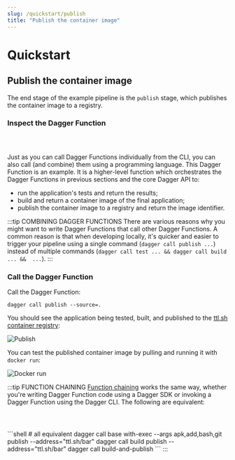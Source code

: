 ```yaml
---
slug: /quickstart/publish
title: "Publish the container image"
---
```


# Quickstart

## Publish the container image

The end stage of the example pipeline is the `publish` stage, which publishes the container image to a registry.

### Inspect the Dagger Function

<Tabs groupId="language">
<TabItem value="Go">

```go file=./snippets/publish/go/main.go
```

</TabItem>
<TabItem value="Python">

```python file=./snippets/publish/python/__init__.py
```

</TabItem>
<TabItem value="TypeScript">

```typescript file=./snippets/publish/typescript/index.ts
```

</TabItem>
</Tabs>

Just as you can call Dagger Functions individually from the CLI, you can also call (and combine) them using a programming language. This Dagger Function is an example. It is a higher-level function which orchestrates the Dagger Functions in previous sections and the core Dagger API to:
- run the application's tests and return the results;
- build and return a container image of the final application;
- publish the container image to a registry and return the image identifier.

:::tip COMBINING DAGGER FUNCTIONS
There are various reasons why you might want to write Dagger Functions that call other Dagger Functions. A common reason is that when developing locally, it's quicker and easier to trigger your pipeline using a single command (`dagger call publish ...`) instead of multiple commands (`dagger call test ... && dagger call build ... &&  ...`).
:::

### Call the Dagger Function

Call the Dagger Function:

```shell
dagger call publish --source=.
```

You should see the application being tested, built, and published to the [ttl.sh container registry](https://ttl.sh):

![Publish](/img/current_docs/quickstart/publish.gif)

You can test the published container image by pulling and running it with `docker run`:

![Docker run](/img/current_docs/quickstart/docker.gif)


:::tip FUNCTION CHAINING
[Function chaining](../manuals/user/functions/chaining.mdx) works the same way, whether you're writing Dagger Function code using a Dagger SDK or invoking a Dagger Function using the Dagger CLI. The following are equivalent:

<Tabs groupId="language">
<TabItem value="Go">

```go file=./snippets/chain/go/main.go
```

</TabItem>
<TabItem value="Python">

```python file=./snippets/chain/python/__init__.py
```

</TabItem>
<TabItem value="TypeScript">

```typescript file=./snippets/chain/typescript/index.ts
```

</TabItem>
<TabItem value="Dagger CLI">
```shell
# all equivalent
dagger call base with-exec --args apk,add,bash,git publish --address="ttl.sh/bar"
dagger call build publish --address="ttl.sh/bar"
dagger call build-and-publish
```
</TabItem>
</Tabs>
:::
